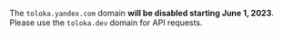 <Note mode="restriction" title="Attention">

The `toloka.yandex.com` domain **will be disabled starting June 1, 2023**. Please use the `toloka.dev` domain for API requests.

</Note>